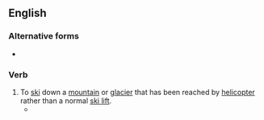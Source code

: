 {{also|heliski}}
==English==

===Alternative forms===
* {{l|en|heliski}}

===Verb===
{{en-verb|heli-ski}}

# To [[ski]] down a [[mountain]] or [[glacier]] that has been reached by [[helicopter]] rather than a normal [[ski lift]].
#* {{quote-text|year=1997|author=Sharon Wood as cited in John Graham|title=Outdoor Leadership|page=106|passage=I've guided '''heli-ski''' trips where we've been dropped on top of beautiful, untouched, 30-degree slopes.}}